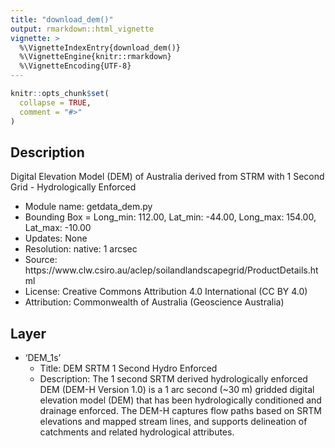 ```yaml
---
title: "download_dem()"
output: rmarkdown::html_vignette
vignette: >
  %\VignetteIndexEntry{download_dem()}
  %\VignetteEngine{knitr::rmarkdown}
  %\VignetteEncoding{UTF-8}
---
```


```r
knitr::opts_chunk$set(
  collapse = TRUE,
  comment = "#>"
)
```

## Description

Digital Elevation Model (DEM) of Australia derived from STRM with 1 Second Grid - Hydrologically Enforced

- Module name: getdata_dem.py
- Bounding Box = Long_min: 112.00, Lat_min: -44.00, Long_max: 154.00, Lat_max: -10.00
- Updates: None
- Resolution: native: 1 arcsec
- Source: https://www.clw.csiro.au/aclep/soilandlandscapegrid/ProductDetails.html
- License: Creative Commons Attribution 4.0 International (CC BY 4.0)
- Attribution: Commonwealth of Australia (Geoscience Australia)

## Layer

- 'DEM_1s'
   - Title: DEM SRTM 1 Second Hydro Enforced
   - Description: The 1 second SRTM derived hydrologically enforced DEM (DEM-H Version 1.0) is a 1 arc second (~30 m) gridded digital elevation model (DEM) that has been hydrologically conditioned and drainage enforced. The DEM-H captures flow paths based on SRTM elevations and mapped stream lines, and supports delineation of catchments and related hydrological attributes.

